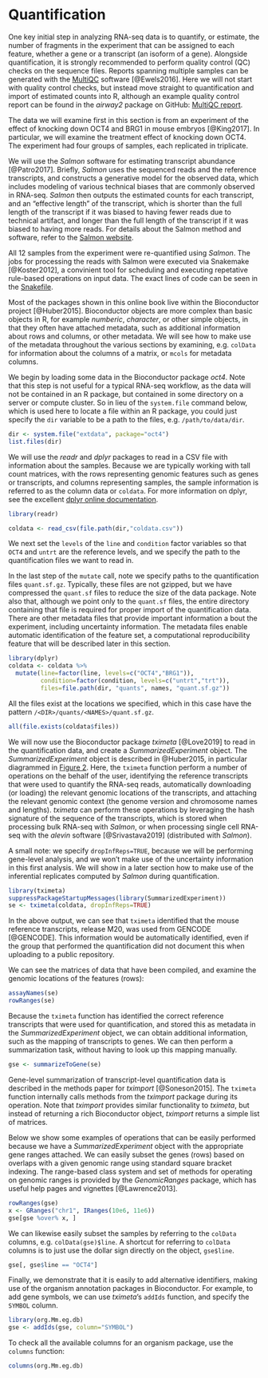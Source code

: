 # Quantification {#quantification}

One key initial step in analyzing RNA-seq data is to quantify,
or estimate, the number of fragments in the experiment that 
can be assigned to each feature, whether a gene or a transcript
(an isoform of a gene). Alongside quantification, it is strongly
recommended to perform quality control (QC) checks on the sequence
files. Reports spanning multiple samples can be generated with 
the [MultiQC](https://multiqc.info/) software [@Ewels2016]. Here 
we will not start with quality control checks, but instead move 
straight to quantification and import of estimated counts into R,
although an example quality control report can be found in the 
*airway2* package on GitHub: 
[MultiQC report](https://github.com/mikelove/airway2/blob/master/inst/extdata/multiqc_report.html).

The data we will examine first in this section is from an experiment
of the effect of knocking down OCT4 and BRG1 in mouse embryos [@King2017].
In particular, we will examine the treatment effect of knocking down OCT4.
The experiment had four groups of samples, each replicated in triplicate.

We will use the *Salmon* software for estimating transcript abundance [@Patro2017].
Briefly, *Salmon* uses the sequenced reads and the reference transcripts,
and constructs a generative model for the observed data, which includes
modeling of various technical biases that are commonly observed in RNA-seq.
*Salmon* then outputs the estimated counts for each transcript, and an "effective length"
of the transcript, which is shorter than the full length of the transcript
if it was biased to having fewer reads due to technical artifact, and longer 
than the full length of the transcript if it was biased to having more reads.
For details about the Salmon method and software, refer to the 
[Salmon website](https://combine-lab.github.io/salmon/).

All 12 samples from the experiment were re-quantified using *Salmon*. 
The jobs for processing the reads with Salmon were executed via 
Snakemake [@Koster2012], a convinient tool for scheduling and 
executing repetative rule-based operations on input data.
The exact lines of code can be seen in the
[Snakefile](https://github.com/mikelove/oct4/blob/master/inst/scripts/Snakefile).

Most of the packages shown in this online book live within the Bioconductor
project [@Huber2015]. Bioconductor objects are more complex than
basic objects in R, for example *numberic*, *character*, or other 
simple objects, in that they often have attached metadata, such as
additional information about rows and columns, or other metadata.
We will see how to make use of the metadata throughout the various
sections by examining, e.g. `colData` for information about the columns
of a matrix, or `mcols` for metadata columns.

We begin by loading some data in the Bioconductor package *oct4*.
Note that this step is not useful for a typical RNA-seq workflow,
as the data will not be contained in an R package, but contained
in some directory on a server or compute cluster. So in lieu
of the `system.file` command below, which is used here to locate
a file within an R package, you could just specify the `dir` 
variable to be a path to the files, e.g. `/path/to/data/dir`.

```r
dir <- system.file("extdata", package="oct4")
list.files(dir)
```

We will use the *readr* and *dplyr* packages to read in a CSV
file with information about the samples. Because we are typically
working with tall count matrices, with the rows representing
genomic features such as genes or transcripts, and columns 
representing samples, the sample information is referred to
as the column data or `coldata`. For more information on 
dplyr, see the excellent 
[dplyr online documentation](https://dplyr.tidyverse.org/).

```r
library(readr)

coldata <- read_csv(file.path(dir,"coldata.csv"))
```

We next set the `levels` of the `line` and `condition` factor variables
so that `OCT4` and `untrt` are the reference levels, and we specify
the path to the quantification files we want to read in.

In the last step of the `mutate` call, note we specify paths to the
quantification files `quant.sf.gz`. Typically, these files are not
gzipped, but we have compressed the `quant.sf` files to reduce the 
size of the data package. Note also that, although we point only to the
`quant.sf` files, the entire directory containing that file
is required for proper import of the quantification data. 
There are other metadata files that provide important information a
bout the experiment, including uncertainty information. The
metadata files enable automatic identification of the feature set,
a computational reproducibility feature that will be described later 
in this section.

```r
library(dplyr)
coldata <- coldata %>% 
  mutate(line=factor(line, levels=c("OCT4","BRG1")),
         condition=factor(condition, levels=c("untrt","trt")),
         files=file.path(dir, "quants", names, "quant.sf.gz"))
```

All the files exist at the locations we specified, which in this case
have the pattern `/<DIR>/quants/<NAMES>/quant.sf.gz`.

```r
all(file.exists(coldata$files))
```

We will now use the Bioconductor package *tximeta* [@Love2019] to 
read in the quantification data, and create a *SummarizedExperiment*
object. The *SummarizedExperiment* object is described in @Huber2015,
in particular diagrammed in 
[Figure 2](https://www.ncbi.nlm.nih.gov/pmc/articles/PMC4509590/figure/F2/).
Here, the `tximeta` function perform a number of operations on the 
behalf of the user, identifying the reference transcripts that were used
to quantify the RNA-seq reads, automatically downloading (or loading)
the relevant genomic locations of the transcripts, and attaching the
relevant genomic context (the genome version and chromosome names and 
lengths). *tximeta* can perform these operations by leveraging the
hash signature of the sequence of the transcripts, which is stored
when processing bulk RNA-seq with *Salmon*, or when processing single
cell RNA-seq with the *alevin* software [@Srivastava2019]
(distributed with *Salmon*).

A small note: we specify `dropInfReps=TRUE`, because we will be
performing gene-level analysis, and we won't make use of the
uncertainty information in this first analysis. We will show 
in a later section how to make use of the inferential replicates
computed by *Salmon* during quantification.

```r
library(tximeta)
suppressPackageStartupMessages(library(SummarizedExperiment))
se <- tximeta(coldata, dropInfReps=TRUE)
```

In the above output, we can see that `tximeta` identified that
the mouse reference transcripts, release M20, was used from
GENCODE [@GENCODE]. This information would be automatically 
identified, even if the group that performed the quantification
did not document this when uploading to a public repository.

We can see the matrices of data that have been compiled, and 
examine the genomic locations of the features (rows):

```r
assayNames(se)
rowRanges(se)
```

Because the `tximeta` function has identified the correct 
reference transcripts that were used for quantification,
and stored this as metadata in the *SummarizedExperiment* 
object, we can obtain additional information, such as the 
mapping of transcripts to genes. We can then perform a summarization
task, without having to look up this mapping manually.

```r
gse <- summarizeToGene(se)
```

Gene-level summarization of transcript-level quantification data
is described in the methods paper for *tximport* [@Soneson2015].
The `tximeta` function internally calls methods from the
*tximport* package during its operation. Note that *tximport*
provides similar functionality to *tximeta*, but instead of 
returning a rich Bioconductor object, *tximport* returns
a simple list of matrices.

Below we show some examples of operations that can be easily
performed because we have a *SummarizedExperiment* object
with the appropriate gene ranges attached. We can easily
subset the genes (rows) based on overlaps with a given genomic range 
using standard square bracket indexing. The range-based
class system and set of methods for operating on genomic ranges
is provided by the *GenomicRanges* package, which has useful
help pages and vignettes [@Lawrence2013].

```r
rowRanges(gse)
x <- GRanges("chr1", IRanges(10e6, 11e6))
gse[gse %over% x, ]
```

We can likewise easily subset the samples by referring to 
the `colData` columns, e.g. `colData(gse)$line`. 
A shortcut for referring to `colData` columns is to just use 
the dollar sign directly on the object, `gse$line`.

```r
gse[, gse$line == "OCT4"]
```

Finally, we demonstrate that it is easily to add alternative
identifiers, making use of the organism annotation packages
in Bioconductor. For example, to add gene symbols, we can 
use *tximeta*'s `addIds` function, and specify the `SYMBOL`
column. 

```r
library(org.Mm.eg.db)
gse <- addIds(gse, column="SYMBOL")
```

To check all the available columns for an organism package,
use the `columns` function:

```r
columns(org.Mm.eg.db)
```
